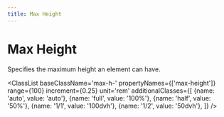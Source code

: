 ```yaml
---
title: Max Height
---
```



# Max Height

Specifies the maximum height an element can have.

<ClassList 
  baseClassName='max-h-' 
  propertyNames={['max-height']} 
  range={100} 
  increment={0.25} 
  unit='rem' 
  additionalClasses={[
    {name: 'auto', value: 'auto'},
    {name: 'full', value: '100%'},
    {name: 'half', value: '50%'},
    {name: '1/1', value: '100dvh'},
    {name: '1/2', value: '50dvh'},
  ]} 
/>
